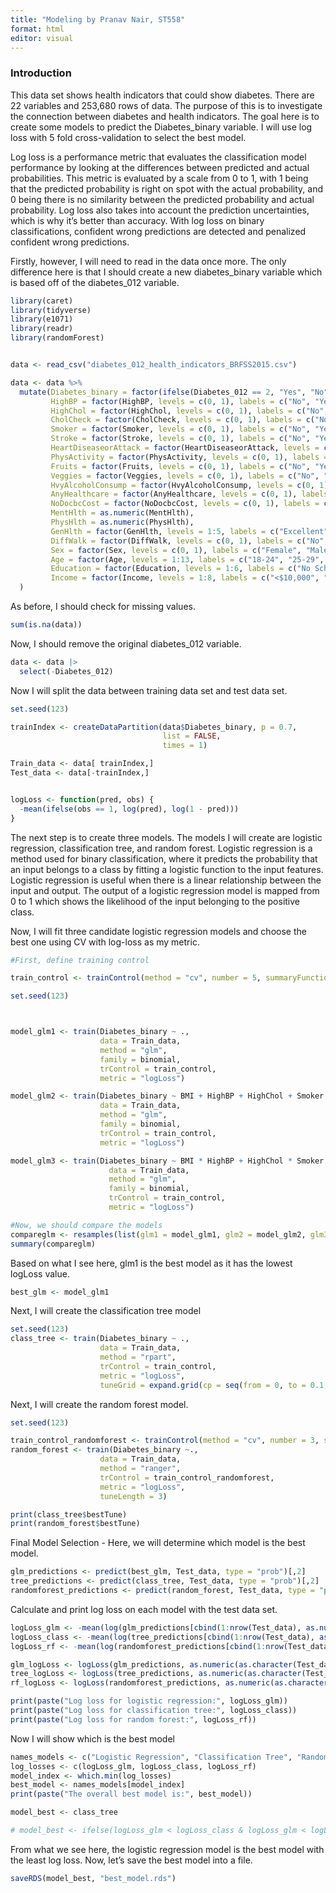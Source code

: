 ```yaml
---
title: "Modeling by Pranav Nair, ST558"
format: html
editor: visual
---
```


### Introduction

This data set shows health indicators that could show diabetes. There are 22 variables and 253,680 rows of data. The purpose of this is to investigate the connection between diabetes and health indicators. The goal here is to create some models to predict the Diabetes_binary variable. I will use log loss with 5 fold cross-validation to select the best model.

Log loss is a performance metric that evaluates the classification model performance by looking at the differences between predicted and actual probabilities. This metric is evaluated by a scale from 0 to 1, with 1 being that the predicted probability is right on spot with the actual probability, and 0 being there is no similarity between the predicted probability and actual probability. Log loss also takes into account the prediction uncertainties, which is why it's better than accuracy. With log loss on binary classifications, confident wrong predictions are detected and penalized confident wrong predictions.

Firstly, however, I will need to read in the data once more. The only difference here is that I should create a new diabetes_binary variable which is based off of the diabetes_012 variable.

```r
library(caret)
library(tidyverse)
library(e1071)
library(readr)
library(randomForest)


data <- read_csv("diabetes_012_health_indicators_BRFSS2015.csv")

data <- data %>%
  mutate(Diabetes_binary = factor(ifelse(Diabetes_012 == 2, "Yes", "No")),  # Create binary diabetes variable
         HighBP = factor(HighBP, levels = c(0, 1), labels = c("No", "Yes")),
         HighChol = factor(HighChol, levels = c(0, 1), labels = c("No", "Yes")),
         CholCheck = factor(CholCheck, levels = c(0, 1), labels = c("No", "Yes")),
         Smoker = factor(Smoker, levels = c(0, 1), labels = c("No", "Yes")),
         Stroke = factor(Stroke, levels = c(0, 1), labels = c("No", "Yes")),
         HeartDiseaseorAttack = factor(HeartDiseaseorAttack, levels = c(0, 1), labels = c("No", "Yes")),
         PhysActivity = factor(PhysActivity, levels = c(0, 1), labels = c("No", "Yes")),
         Fruits = factor(Fruits, levels = c(0, 1), labels = c("No", "Yes")),
         Veggies = factor(Veggies, levels = c(0, 1), labels = c("No", "Yes")),
         HvyAlcoholConsump = factor(HvyAlcoholConsump, levels = c(0, 1), labels = c("No", "Yes")),
         AnyHealthcare = factor(AnyHealthcare, levels = c(0, 1), labels = c("No", "Yes")),
         NoDocbcCost = factor(NoDocbcCost, levels = c(0, 1), labels = c("No", "Yes")),
         MentHlth = as.numeric(MentHlth),
         PhysHlth = as.numeric(PhysHlth),
         GenHlth = factor(GenHlth, levels = 1:5, labels = c("Excellent", "Very Good", "Good", "Fair", "Poor")),
         DiffWalk = factor(DiffWalk, levels = c(0, 1), labels = c("No", "Yes")),
         Sex = factor(Sex, levels = c(0, 1), labels = c("Female", "Male")),
         Age = factor(Age, levels = 1:13, labels = c("18-24", "25-29", "30-34", "35-39", "40-44", "45-49", "50-54", "55-59", "60-64", "65-69", "70-74", "75-79", "80+")),
         Education = factor(Education, levels = 1:6, labels = c("No Schooling", "Elementary", "Some High School", "High School Grad", "Some College", "College Grad")),
         Income = factor(Income, levels = 1:8, labels = c("<$10,000", "$10,000-$15,000", "$15,000-$20,000", "$20,000-$25,000", "$25,000-$35,000", "$35,000-$50,000", "$50,000-$75,000", ">$75,000"))
  )

```

As before, I should check for missing values.

```r
sum(is.na(data))
```

Now, I should remove the original diabetes_012 variable.

```r
data <- data |>
  select(-Diabetes_012)
```

Now I will split the data between training data set and test data set.

```r
set.seed(123)

trainIndex <- createDataPartition(data$Diabetes_binary, p = 0.7,
                                  list = FALSE,
                                  times = 1)

Train_data <- data[ trainIndex,]
Test_data <- data[-trainIndex,]


logLoss <- function(pred, obs) {
  -mean(ifelse(obs == 1, log(pred), log(1 - pred)))
}
```

The next step is to create three models. The models I will create are logistic regression, classification tree, and random forest. Logistic regression is a method used for binary classification, where it predicts the probability that an input belongs to a class by fitting a logistic function to the input features. Logistic regression is useful when there is a linear relationship between the input and output. The output of a logistic regression model is mapped from 0 to 1 which shows the likelihood of the input belonging to the positive class.

Now, I will fit three candidate logistic regression models and choose the best one using CV with log-loss as my metric.

```r

#First, define training control 

train_control <- trainControl(method = "cv", number = 5, summaryFunction = mnLogLoss, classProbs = TRUE)

set.seed(123)



model_glm1 <- train(Diabetes_binary ~ ., 
                    data = Train_data, 
                    method = "glm", 
                    family = binomial,
                    trControl = train_control,
                    metric = "logLoss")

model_glm2 <- train(Diabetes_binary ~ BMI + HighBP + HighChol + Smoker + Age, 
                    data = Train_data, 
                    method = "glm", 
                    family = binomial, 
                    trControl = train_control, 
                    metric = "logLoss")

model_glm3 <- train(Diabetes_binary ~ BMI * HighBP + HighChol * Smoker + Age,
                      data = Train_data,
                      method = "glm",
                      family = binomial,
                      trControl = train_control,
                      metric = "logLoss")

#Now, we should compare the models
compareglm <- resamples(list(glm1 = model_glm1, glm2 = model_glm2, glm3 = model_glm3))
summary(compareglm)

```

Based on what I see here, glm1 is the best model as it has the lowest logLoss value.

```r
best_glm <- model_glm1
```

Next, I will create the classification tree model

```r
set.seed(123)
class_tree <- train(Diabetes_binary ~ ., 
                    data = Train_data, 
                    method = "rpart", 
                    trControl = train_control, 
                    metric = "logLoss", 
                    tuneGrid = expand.grid(cp = seq(from = 0, to = 0.1, by = 0.001)))
```

Next, I will create the random forest model.

```r
set.seed(123)

train_control_randomforest <- trainControl(method = "cv", number = 3, summaryFunction = mnLogLoss, classProbs = TRUE)
random_forest <- train(Diabetes_binary ~., 
                    data = Train_data,
                    method = "ranger",
                    trControl = train_control_randomforest,
                    metric = "logLoss",
                    tuneLength = 3)

```

```r
print(class_tree$bestTune)
print(random_forest$bestTune)
```

Final Model Selection - Here, we will determine which model is the best model.

```r
glm_predictions <- predict(best_glm, Test_data, type = "prob")[,2]
tree_predictions <- predict(class_tree, Test_data, type = "prob")[,2]
randomforest_predictions <- predict(random_forest, Test_data, type = "prob")[,2]


```

Calculate and print log loss on each model with the test data set.

```r
logLoss_glm <- -mean(log(glm_predictions[cbind(1:nrow(Test_data), as.numeric(Test_data$Diabetes_binary))]))
logLoss_class <- -mean(log(tree_predictions[cbind(1:nrow(Test_data), as.numeric(Test_data$Diabetes_binary))]))
logLoss_rf <- -mean(log(randomforest_predictions[cbind(1:nrow(Test_data), as.numeric(Test_data$Diabetes_binary))]))

glm_logLoss <- logLoss(glm_predictions, as.numeric(as.character(Test_data$Diabetes_binary)))
tree_logLoss <- logLoss(tree_predictions, as.numeric(as.character(Test_data$Diabetes_binary)))
rf_logLoss <- logLoss(randomforest_predictions, as.numeric(as.character(Test_data$Diabetes_binary)))

print(paste("Log loss for logistic regression:", logLoss_glm))
print(paste("Log loss for classification tree:", logLoss_class))
print(paste("Log loss for random forest:", logLoss_rf))
```

Now I will show which is the best model

```r
names_models <- c("Logistic Regression", "Classification Tree", "Random Forest")
log_losses <- c(logLoss_glm, logLoss_class, logLoss_rf)
model_index <- which.min(log_losses)
best_model <- names_models[model_index]
print(paste("The overall best model is:", best_model))

model_best <- class_tree

# model_best <- ifelse(logLoss_glm < logLoss_class & logLoss_glm < logLoss_rf, model_glm, ifelse(log_loss_tree < log_loss_rf, model_tree, model_rf))
```

From what we see here, the logistic regression model is the best model with the least log loss. Now, let's save the best model into a file.

```r
saveRDS(model_best, "best_model.rds")
```
